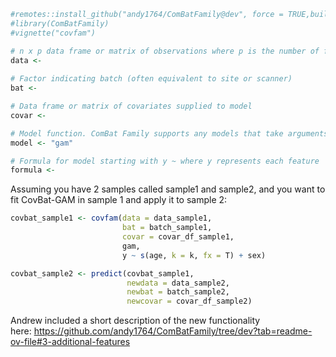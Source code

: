 
```r
#remotes::install_github("andy1764/ComBatFamily@dev", force = TRUE,build_vignettes = TRUE)
#library(ComBatFamily)
#vignette("covfam")
```

```r
# n x p data frame or matrix of observations where p is the number of features and n is the number of subjects.
data <-
  
# Factor indicating batch (often equivalent to site or scanner)
bat <- 

# Data frame or matrix of covariates supplied to model
covar <- 

# Model function. ComBat Family supports any models that take arguments formula and data, but are limited to models fitting with identity link (e.g. family = gaussian(link = "identity")). This includes lm, gam, gamlss, rq, lmer, and more
model <- "gam"

# Formula for model starting with ⁠y ~⁠ where y represents each feature
formula <- 

```


Assuming you have 2 samples called sample1 and sample2, and you want to fit CovBat-GAM in sample 1 and apply it to sample 2:
```r
covbat_sample1 <- covfam(data = data_sample1, 
                         bat = batch_sample1, 
                         covar = covar_df_sample1, 
                         gam, 
                         y ~ s(age, k = k, fx = T) + sex)

covbat_sample2 <- predict(covbat_sample1,
                          newdata = data_sample2,
                          newbat = batch_sample2,
                          newcovar = covar_df_sample2)
```

Andrew included a short description of the new functionality here: [https://github.com/andy1764/ComBatFamily/tree/dev?tab=readme-ov-file#3-additional-features](https://github.com/andy1764/ComBatFamily/tree/dev?tab=readme-ov-file#3-additional-features)